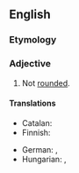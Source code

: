 ==English==

===Etymology===
{{prefix|en|un|rounded}}

===Adjective===
{{en-adj}}

# Not [[rounded]].

====Translations====
{{trans-top|in linguistics}}
* Catalan: {{t|ca|no-arrodonit}}
* Finnish: {{t+|fi|lavea}}
{{trans-mid}}
* German: {{t+|de|ungerundet}}, {{t+|de|gespreizt}} {{qualifier|vowels}}
* Hungarian: {{t|hu|ajakréses}}, {{t|hu|ajakkerekítés nélküli}}
{{trans-bottom}}